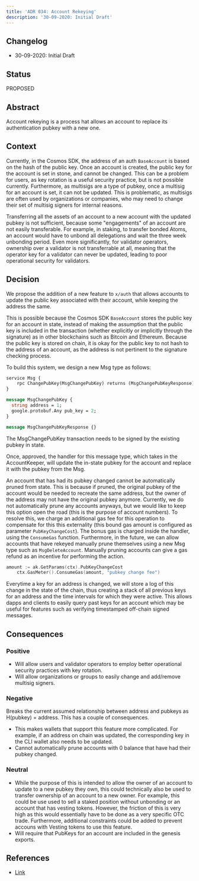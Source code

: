 ```yaml
---
title: 'ADR 034: Account Rekeying'
description: '30-09-2020: Initial Draft'
---
```


## Changelog

* 30-09-2020: Initial Draft

## Status

PROPOSED

## Abstract

Account rekeying is a process hat allows an account to replace its authentication pubkey with a new one.

## Context

Currently, in the Cosmos SDK, the address of an auth `BaseAccount` is based on the hash of the public key.  Once an account is created, the public key for the account is set in stone, and cannot be changed.  This can be a problem for users, as key rotation is a useful security practice, but is not possible currently.  Furthermore, as multisigs are a type of pubkey, once a multisig for an account is set, it can not be updated.  This is problematic, as multisigs are often used by organizations or companies, who may need to change their set of multisig signers for internal reasons.

Transferring all the assets of an account to a new account with the updated pubkey is not sufficient, because some "engagements" of an account are not easily transferable.  For example, in staking, to transfer bonded Atoms, an account would have to unbond all delegations and wait the three week unbonding period.  Even more significantly, for validator operators, ownership over a validator is not transferrable at all, meaning that the operator key for a validator can never be updated, leading to poor operational security for validators.

## Decision

We propose the addition of a new feature to `x/auth` that allows accounts to update the public key associated with their account, while keeping the address the same.

This is possible because the Cosmos SDK `BaseAccount` stores the public key for an account in state, instead of making the assumption that the public key is included in the transaction (whether explicitly or implicitly through the signature) as in other blockchains such as Bitcoin and Ethereum.  Because the public key is stored on chain, it is okay for the public key to not hash to the address of an account, as the address is not pertinent to the signature checking process.

To build this system, we design a new Msg type as follows:

```protobuf
service Msg {
    rpc ChangePubKey(MsgChangePubKey) returns (MsgChangePubKeyResponse);
}

message MsgChangePubKey {
  string address = 1;
  google.protobuf.Any pub_key = 2;
}

message MsgChangePubKeyResponse {}
```

The MsgChangePubKey transaction needs to be signed by the existing pubkey in state.

Once, approved, the handler for this message type, which takes in the AccountKeeper, will update the in-state pubkey for the account and replace it with the pubkey from the Msg.

An account that has had its pubkey changed cannot be automatically pruned from state.  This is because if pruned, the original pubkey of the account would be needed to recreate the same address, but the owner of the address may not have the original pubkey anymore.  Currently, we do not automatically prune any accounts anyways, but we would like to keep this option open the road (this is the purpose of account numbers).  To resolve this, we charge an additional gas fee for this operation to compensate for this this externality (this bound gas amount is configured as parameter `PubKeyChangeCost`). The bonus gas is charged inside the handler, using the `ConsumeGas` function.  Furthermore, in the future, we can allow accounts that have rekeyed manually prune themselves using a new Msg type such as `MsgDeleteAccount`.  Manually pruning accounts can give a gas refund as an incentive for performing the action.

```go
amount := ak.GetParams(ctx).PubKeyChangeCost
	ctx.GasMeter().ConsumeGas(amount, "pubkey change fee")
```

Everytime a key for an address is changed, we will store a log of this change in the state of the chain, thus creating a stack of all previous keys for an address and the time intervals for which they were active.  This allows dapps and clients to easily query past keys for an account which may be useful for features such as verifying timestamped off-chain signed messages.

## Consequences

### Positive

* Will allow users and validator operators to employ better operational security practices with key rotation.
* Will allow organizations or groups to easily change and add/remove multisig signers.

### Negative

Breaks the current assumed relationship between address and pubkeys as H(pubkey) = address. This has a couple of consequences.

* This makes wallets that support this feature more complicated. For example, if an address on chain was updated, the corresponding key in the CLI wallet also needs to be updated.
* Cannot automatically prune accounts with 0 balance that have had their pubkey changed.

### Neutral

* While the purpose of this is intended to allow the owner of an account to update to a new pubkey they own, this could technically also be used to transfer ownership of an account to a new owner.  For example, this could be use used to sell a staked position without unbonding or an account that has vesting tokens.  However, the friction of this is very high as this would essentially have to be done as a very specific OTC trade. Furthermore, additional constraints could be added to prevent accouns with Vesting tokens to use this feature.
* Will require that PubKeys for an account are included in the genesis exports.

## References

* [Link](https://www.algorand.com/resources/blog/announcing-rekeying)
